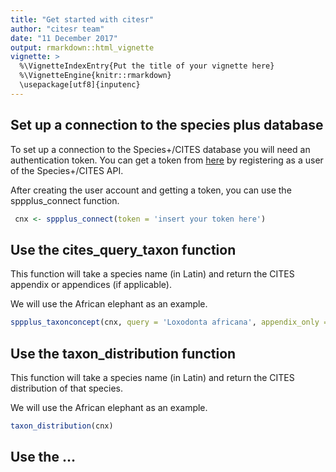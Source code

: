 ```yaml
---
title: "Get started with citesr"
author: "citesr team"
date: "11 December 2017"
output: rmarkdown::html_vignette
vignette: >
  %\VignetteIndexEntry{Put the title of your vignette here}
  %\VignetteEngine{knitr::rmarkdown}
  \usepackage[utf8]{inputenc}
---
```


## Set up a connection to the species plus database

To set up a connection to the Species+/CITES database you will need an authentication token. You can get a token from [here](http://api.speciesplus.net/users/sign_up) by registering as a user of the Species+/CITES API.

After creating the user account and getting a token, you can use the sppplus_connect function.
```r
 cnx <- sppplus_connect(token = 'insert your token here')
```

## Use the cites_query_taxon function

This function will take a species name (in Latin) and return the CITES appendix or appendices (if applicable).

We will use the African elephant as an example.
```r
sppplus_taxonconcept(cnx, query = 'Loxodonta africana', appendix_only = TRUE)
```

## Use the taxon_distribution function

This function will take a species name (in Latin) and return the CITES distribution of that species.

We will use the African elephant as an example.
```r
taxon_distribution(cnx)
```

## Use the ...
